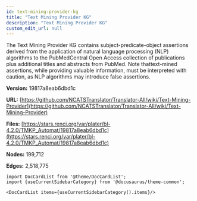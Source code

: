 ```yaml
---
id: text-mining-provider-kg
title: "Text Mining Provider KG"
description: "Text Mining Provider KG"
custom_edit_url: null
---
```





The Text Mining Provider KG contains subject-predicate-object assertions derived from the application of natural language processing (NLP) algorithms to the PubMedCentral Open Access collection of publications plus additional titles and abstracts from PubMed. Note thattext-mined assertions, while providing valuable information, must be interpreted with caution, as NLP algorithms may introduce false assertions.

**Version:** 19817a8eab6dbd1c

**URL:** [https://github.com/NCATSTranslator/Translator-All/wiki/Text-Mining-Provider](https://github.com/NCATSTranslator/Translator-All/wiki/Text-Mining-Provider)

**Files:** [https://stars.renci.org/var/plater/bl-4.2.0/TMKP_Automat/19817a8eab6dbd1c](https://stars.renci.org/var/plater/bl-4.2.0/TMKP_Automat/19817a8eab6dbd1c)

**Nodes:** 199,712

**Edges:** 2,518,775





```mdx-code-block
import DocCardList from '@theme/DocCardList';
import {useCurrentSidebarCategory} from '@docusaurus/theme-common';

<DocCardList items={useCurrentSidebarCategory().items}/>
```
      